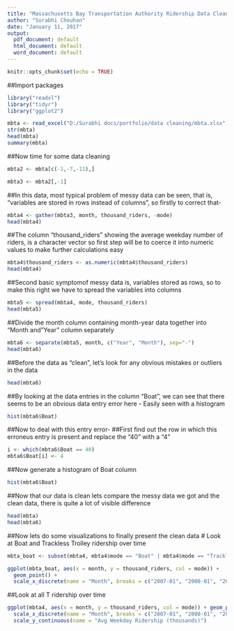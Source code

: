 ---
title: "Massachusetts Bay Transportation Authority Ridership Data Cleaning"
author: "Surabhi Chouhan"
date: "January 11, 2017"
output:
  pdf_document: default
  html_document: default
  word_document: default
---

```{r setup, include=FALSE}
knitr::opts_chunk$set(echo = TRUE)
```

##Import packages
```{r}
library("readxl")
library("tidyr")
library("ggplot2")
```


```{r, echo=FALSE}
mbta <- read_excel("D:/Surabhi docs/portfolio/data cleaning/mbta.xlsx", skip=1)
str(mbta)
head(mbta)
summary(mbta)
```

##Now time for some data cleaning
```{r, echo=FALSE}
mbta2 <- mbta[c(-1,-7,-11),]

mbta3 <- mbta2[,-1]
```

##In this data, most typical problem of messy data can be seen, that is, "variables are stored in rows instead of columns", so firstly to correct that-
```{r, echo=FALSE}
mbta4 <- gather(mbta3, month, thousand_riders, -mode)
head(mbta4)
```

##The column "thousand_riders" showing the average weekday number of riders, is a character vector so first step will be to coerce it into numeric values to make further calculations easy
```{r, echo=FALSE}
mbta4$thousand_riders <- as.numeric(mbta4$thousand_riders)
head(mbta4)
```

##Second basic symptomof messy data is, variables stored as rows, so to make this right we have to spread the variables into columns
```{r, echo=FALSE}
mbta5 <- spread(mbta4, mode, thousand_riders)
head(mbta5)
```

##Divide the month column containing month-year data together into "Month and "Year" column separately
```{r, echo=FALSE}
mbta6 <- separate(mbta5, month, c("Year", "Month"), sep="-")
head(mbta6)
```

##Before the data as "clean", let's look for any obvious mistakes or outliers in the data
```{r, echo=FALSE}
head(mbta6)
```


##By looking at the data entries in the column "Boat", we can see that there seems to be an obvious data entry error here - Easily seen with a histogram
```{r, echo=FALSE}
hist(mbta6$Boat)
```

##Now to deal with this entry error-
##First find out the row in which this erroneus entry is present and replace the "40" with a "4"
```{r, echo=FALSE}
i <- which(mbta6$Boat == 40)
mbta6$Boat[i] <- 4
```

##Now generate a histogram of Boat column
```{r, echo=FALSE}
hist(mbta6$Boat)
```

##Now that our data is clean lets compare the messy data we got and the clean data, there is quite a lot of visible difference
```{r, echo=FALSE}
head(mbta)
head(mbta6)
```


##Now lets do some visualizations to finally present the clean data
# Look at Boat and Trackless Trolley ridership over time
```{r, echo=FALSE}
mbta_boat <- subset(mbta4, mbta4$mode == "Boat" | mbta4$mode == "Trackless Trolley")

ggplot(mbta_boat, aes(x = month, y = thousand_riders, col = mode)) +  
  geom_point() + 
  scale_x_discrete(name = "Month", breaks = c("2007-01", "2008-01", "2009-01", "2010-01", "2011-01")) +        scale_y_continuous(name = "Avg Weekday Ridership (thousands)")
```

##Look at all T ridership over time
```{r, echo=FALSE}
ggplot(mbta4, aes(x = month, y = thousand_riders, col = mode)) + geom_point() + 
  scale_x_discrete(name = "Month", breaks = c("2007-01", "2008-01", "2009-01", "2010-01", "2011-01")) +  
  scale_y_continuous(name = "Avg Weekday Ridership (thousands)")
```


